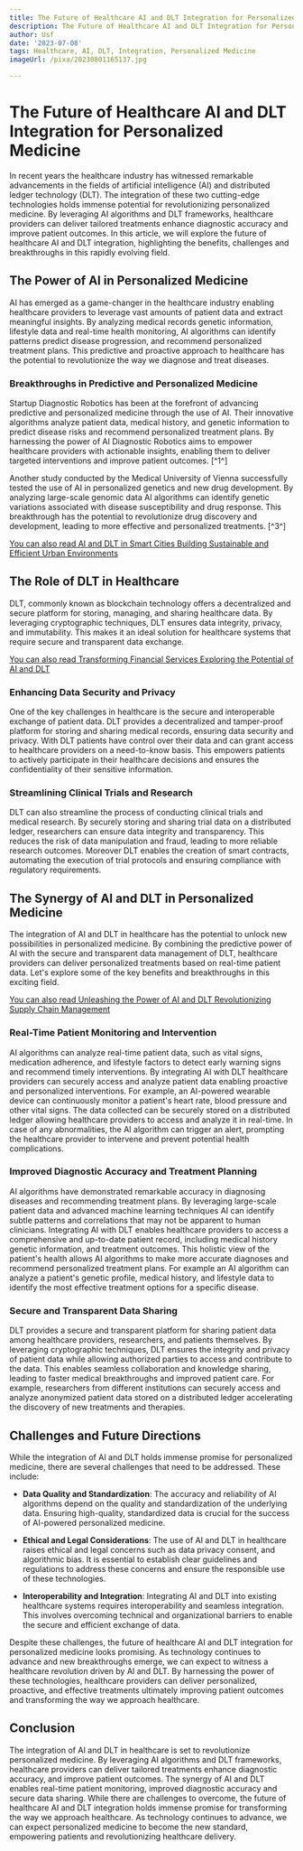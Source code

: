 ```yaml
---
title: The Future of Healthcare AI and DLT Integration for Personalized Medicine
description: The Future of Healthcare AI and DLT Integration for Personalized Medicine
author: Usf
date: '2023-07-08'
tags: Healthcare, AI, DLT, Integration, Personalized Medicine
imageUrl: /pixa/20230801165137.jpg

---
```

# The Future of Healthcare AI and DLT Integration  for Personalized Medicine

In recent years the healthcare industry has witnessed remarkable advancements  in the fields of artificial  intelligence (AI) and distributed ledger technology (DLT). The integration of these two  cutting-edge technologies holds immense potential for revolutionizing personalized medicine. By leveraging AI algorithms and DLT frameworks, healthcare providers can deliver tailored treatments enhance diagnostic accuracy and improve patient outcomes. In this article, we will explore the future of healthcare AI and DLT integration, highlighting the benefits, challenges and breakthroughs  in this rapidly  evolving field.

## The Power of  AI in Personalized Medicine

AI has emerged  as a game-changer in the healthcare industry enabling healthcare providers to leverage vast  amounts of patient data and extract meaningful insights. By analyzing medical records genetic information, lifestyle data and real-time health monitoring, AI algorithms can identify patterns predict disease progression, and recommend personalized treatment plans. This predictive and proactive approach to  healthcare has the  potential to revolutionize the way we diagnose and treat diseases.

### Breakthroughs in  Predictive and Personalized  Medicine

Startup Diagnostic Robotics has been at the forefront of advancing predictive and personalized medicine through the use of AI. Their  innovative algorithms analyze patient data,  medical  history, and genetic information to predict disease risks and recommend personalized treatment  plans. By harnessing the power  of AI Diagnostic Robotics aims to empower healthcare  providers with actionable insights, enabling them to deliver targeted interventions and improve patient outcomes. [^1^]

Another study conducted by the  Medical University of  Vienna successfully  tested  the use of AI in personalized genetics and new drug development. By analyzing large-scale genomic data AI algorithms can identify genetic variations associated with disease susceptibility and drug response. This breakthrough has the potential  to revolutionize drug discovery  and  development, leading  to  more effective and personalized treatments. [^3^]

[You can also read AI and  DLT in Smart Cities Building Sustainable and Efficient Urban Environments](AI%20and%20DLT%20in%20Smart%20Cities%20Building%20Sustainable%20and%20Efficient%20Urban%20Environments)


## The Role of DLT in Healthcare

DLT,  commonly known as blockchain technology offers a decentralized and  secure  platform for storing, managing, and sharing healthcare data. By leveraging cryptographic techniques, DLT ensures data integrity, privacy, and immutability. This makes it an ideal solution for healthcare systems that require secure and transparent data  exchange.

[You can also read Transforming Financial Services Exploring the  Potential of AI and DLT](Transforming%20Financial%20Services%20Exploring%20the%20Potential%20of%20AI%20and%20DLT)


### Enhancing Data Security and Privacy

One of the  key challenges in healthcare is the  secure and interoperable exchange of patient data. DLT provides a decentralized and tamper-proof platform for  storing and  sharing medical records,  ensuring data security and privacy. With DLT patients  have control over their data and can grant  access to  healthcare providers on a need-to-know basis. This empowers patients to actively participate in their healthcare decisions and ensures the confidentiality  of their sensitive information.

### Streamlining Clinical Trials and Research

DLT can also streamline the process of conducting clinical trials and medical research. By  securely storing and sharing trial data on a distributed ledger, researchers can ensure data integrity and transparency. This reduces the risk of  data manipulation and fraud, leading to more  reliable research outcomes. Moreover DLT enables the creation of smart contracts, automating the  execution of trial protocols and ensuring  compliance with regulatory requirements.

## The Synergy of AI and  DLT in Personalized  Medicine

The integration of AI and DLT in healthcare has the potential to unlock new possibilities in personalized medicine. By combining the predictive power of AI with the secure and transparent data management  of DLT,  healthcare providers can deliver  personalized treatments based on  real-time patient data. Let's explore  some of the key benefits and breakthroughs in this exciting field.

[You can also read Unleashing the Power of AI and DLT Revolutionizing Supply Chain Management](Unleashing%20the%20Power%20of%20AI%20and%20DLT%20Revolutionizing%20Supply%20Chain%20Management)


### Real-Time Patient Monitoring and Intervention

AI algorithms can analyze real-time patient data, such as vital signs, medication adherence, and lifestyle  factors to detect  early warning signs and recommend timely interventions. By integrating AI with DLT healthcare providers can securely access  and analyze patient data enabling proactive and personalized interventions. For example, an AI-powered wearable device can continuously  monitor a patient's  heart rate, blood pressure and other  vital signs. The data collected can be securely stored on a distributed ledger allowing healthcare  providers to access and analyze it  in real-time. In case of any abnormalities, the AI algorithm can trigger an alert, prompting the healthcare provider to  intervene and prevent potential health complications.

### Improved Diagnostic Accuracy and Treatment Planning

AI algorithms have demonstrated remarkable  accuracy in diagnosing diseases  and recommending treatment plans. By  leveraging large-scale patient data and advanced machine learning techniques AI  can identify subtle patterns and  correlations  that  may not be apparent to human clinicians. Integrating  AI with DLT enables healthcare providers to access  a  comprehensive and up-to-date patient record, including  medical history genetic  information, and treatment outcomes. This holistic view of the patient's health allows AI algorithms to make  more accurate diagnoses and recommend personalized treatment plans. For example an AI algorithm can analyze a patient's  genetic profile, medical history, and lifestyle data to  identify the most effective treatment options for  a specific disease.

### Secure and Transparent Data Sharing

DLT provides a secure and transparent  platform  for sharing patient data  among healthcare  providers, researchers, and patients themselves. By leveraging  cryptographic  techniques, DLT ensures the integrity and privacy of patient  data while allowing authorized parties to access and contribute to the data. This  enables seamless collaboration and knowledge sharing, leading to faster medical breakthroughs and improved patient care.  For example, researchers from different institutions can securely  access and analyze anonymized patient data stored on a distributed ledger accelerating  the discovery of new treatments  and therapies.

## Challenges and Future Directions

While the integration of AI and DLT holds immense promise for personalized medicine, there are several challenges  that need to be addressed. These include:

- **Data Quality and  Standardization**: The accuracy and reliability of AI algorithms depend on  the quality and standardization  of the underlying data. Ensuring high-quality, standardized data  is crucial for the success of AI-powered personalized  medicine.

-  **Ethical and Legal Considerations**: The use of AI and DLT in healthcare  raises  ethical and legal concerns such as data privacy consent, and algorithmic bias. It is essential  to establish clear guidelines and  regulations to address these  concerns and ensure the responsible use of these technologies.

- **Interoperability and  Integration**: Integrating  AI and DLT into existing healthcare systems requires interoperability and seamless integration. This involves overcoming technical and organizational barriers to enable the secure and efficient exchange of data.

Despite these challenges, the future of  healthcare AI and DLT integration for personalized medicine looks promising. As technology continues to advance and new breakthroughs emerge, we can expect to witness a healthcare revolution driven by AI and DLT. By harnessing the power of these  technologies, healthcare providers can deliver personalized, proactive, and effective treatments ultimately  improving patient outcomes and transforming the way we approach healthcare.

## Conclusion

The integration of  AI and DLT in  healthcare is set  to revolutionize personalized medicine. By leveraging AI algorithms and DLT frameworks, healthcare  providers can deliver tailored treatments enhance diagnostic accuracy, and improve  patient outcomes. The synergy  of AI and DLT enables real-time patient monitoring, improved diagnostic accuracy and secure data sharing. While there are  challenges to overcome, the future of healthcare AI  and  DLT integration holds immense promise for transforming the way we  approach healthcare. As technology continues to advance, we can expect personalized medicine to  become the new standard, empowering patients and  revolutionizing healthcare delivery.